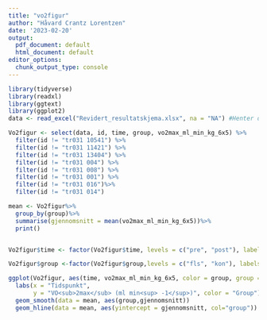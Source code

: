 ```yaml
---
title: "vo2figur"
author: "Håvard Crantz Lorentzen"
date: '2023-02-20'
output:
  pdf_document: default
  html_document: default
editor_options:
  chunk_output_type: console
---
```


```r
library(tidyverse)
library(readxl)
library(ggtext)
library(ggplot2)
data <- read_excel("Revidert_resultatskjema.xlsx", na = "NA") #Henter data

Vo2figur <- select(data, id, time, group, vo2max_ml_min_kg_6x5) %>%
  filter(id != "tr031 10541") %>%
  filter(id != "tr031 11421") %>%
  filter(id != "tr031 13404") %>%
  filter(id != "tr031 004") %>%
  filter(id != "tr031 008") %>%
  filter(id != "tr031 001") %>%
  filter(id != "tr031 016")%>%
  filter(id != "tr031 014")

mean <- Vo2figur%>%
  group_by(group)%>%
  summarise(gjennomsnitt = mean(vo2max_ml_min_kg_6x5))%>%
  print()


Vo2figur$time <- factor(Vo2figur$time, levels = c("pre", "post"), labels = c("Pre", "Post"))

Vo2figur$group <-factor(Vo2figur$group,levels = c("fls", "kon"), labels = c("Friklivssentral", "Kontroll"))

ggplot(Vo2figur, aes(time, vo2max_ml_min_kg_6x5, color = group, group = id)) + geom_line() + geom_point(size = 2, fill = "lightblue", shape = 21) +
  labs(x = "Tidspunkt", 
       y = "VO<sub>2max</sub> (ml min<sup> -1</sup>)", color = "Group") +
  geom_smooth(data = mean, aes(group,gjennomsnitt))
  geom_hline(data = mean, aes(yintercept = gjennomsnitt, col="group"))
       


```




